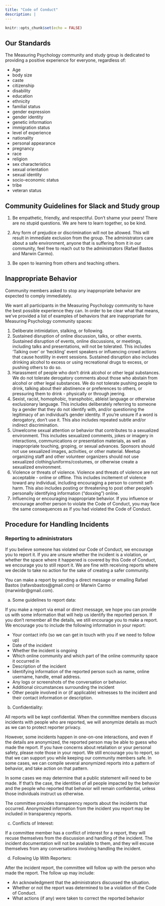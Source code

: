```yaml
---
title: "Code of Conduct"
description: |
---
```


```r
knitr::opts_chunk$set(echo = FALSE)
```

## Our Standards

The Measuring Psychology community and study group is dedicated to providing a positive experience for everyone, regardless of:

- Age
- body size
- caste
- citizenship
- disability
- education
- ethnicity
- familial status
- gender expression
- gender identity
- genetic information
- immigration status
- level of experience
- nationality
- personal appearance
- pregnancy
- race
- religion
- sex characteristics
- sexual orientation
- sexual identity
- socio-economic status
- tribe
- veteran status

## Community Guidelines for Slack and Study group

1. Be empathetic, friendly, and respectiful. Don’t shame your peers! There are no stupid questions. We are here to learn together, so be kind.

2. Any form of prejudice or discrimination will not be allowed. This will result in immediate exclusion from the group. The administrators care about a safe environment, anyone that is suffering from it in our community, feel free to reach out to the administrators (Rafael Bastos and Marwin Carmo).

3. Be open to learning from others and teaching others.

## Inappropriate Behavior

Community members asked to stop any inappropriate behavior are expected to comply immediately.

We want all participants in the Measuring Psychology community to have the best possible experience they can. In order to be clear what that means, we've provided a list of examples of behaviors that are inappropriate for Measuring Psychology community spaces:

1.	Deliberate intimidation, stalking, or following.
2.	Sustained disruption of online discussion, talks, or other events. Sustained disruption of events, online discussions, or meetings, including talks and presentations, will not be tolerated. This includes 'Talking over' or 'heckling' event speakers or influencing crowd actions that cause hostility in event sessions. Sustained disruption also includes drinking alcohol to excess or using recreational drugs to excess, or pushing others to do so.
3.	Harassment of people who don't drink alcohol or other legal substances. We do not tolerate derogatory comments about those who abstain from alcohol or other legal substances. We do not tolerate pushing people to drink, talking about their abstinence or preferences to others, or pressuring them to drink - physically or through jeering.
4.	Sexist, racist, homophobic, transphobic, ableist language or otherwise exclusionary language. This includes deliberately referring to someone by a gender that they do not identify with, and/or questioning the legitimacy of an individual's gender identity. If you're unsure if a word is derogatory, don't use it. This also includes repeated subtle and/or indirect discrimination.
5.	Unwelcome sexual attention or behavior that contributes to a sexualized environment. This includes sexualized comments, jokes or imagery in interactions, communications or presentation materials, as well as inappropriate touching, groping, or sexual advances. Sponsors should not use sexualized images, activities, or other material. Meetup organizing staff and other volunteer organizers should not use sexualized clothing/uniforms/costumes, or otherwise create a sexualized environment.
6.	Violence or threats of violence. Violence and threats of violence are not acceptable - online or offline. This includes incitement of violence toward any individual, including encouraging a person to commit self-harm. This also includes posting or threatening to post other people's personally identifying information ("doxxing") online.
7.	Influencing or encouraging inappropriate behavior. If you influence or encourage another person to violate the Code of Conduct, you may face the same consequences as if you had violated the Code of Conduct.

## Procedure for Handling Incidents

### Reporting to administrators

If you believe someone has violated our Code of Conduct, we encourage you to report it. If you are unsure whether the incident is a violation, or whether the space where it happened is covered by this Code of Conduct, we encourage you to still report it. We are fine with receiving reports where we decide to take no action for the sake of creating a safer community.

You can make a report by sending a direct message or emailing Rafael Bastos (rafavsbastos@gmail.com) or Marwin Carmo (marwinbr@gmail.com).

a. Some guidelines to report data:

If you make a report via email or direct message, we hope you can provide us with some information that will help us identify the reported person. If you don’t remember all the details, we still encourage you to make a report. We encourage you to include the following information in your report:

- Your contact info (so we can get in touch with you if we need to follow up)
- Date of the incident
- Whether the incident is ongoing
- Which online community and which part of the online community space it occurred in
- Description of the incident
- Identifying information of the reported person such as name, online username, handle, email address.
- Any logs or screenshots of the conversation or behavior.
- Additional circumstances surrounding the incident
- Other people involved in or (if applicable) witnesses to the incident and their contact information or description.

b. Confidentiality:

All reports will be kept confidential. When the committee members discuss incidents with people who are reported, we will anonymize details as much as we can to protect reporter privacy.

However, some incidents happen in one-on-one interactions, and even if the details are anonymized, the reported person may be able to guess who made the report. If you have concerns about retaliation or your personal safety, please note those in your report. We still encourage you to report, so that we can support you while keeping our community members safe. In some cases, we can compile several anonymized reports into a pattern of behavior, and take action on that pattern.

In some cases we may determine that a public statement will need to be made. If that's the case, the identities of all people impacted by the behavior and the people who reported that behavior will remain confidential, unless those individuals instruct us otherwise.

The committee provides transparency reports about the incidents that occurred. Anonymized information from the incident you report may be included in transparency reports.

c. Conflicts of Interest:

If a committee member has a conflict of interest for a report, they will recuse themselves from the discussion and handling of the incident. The incident documentation will not be available to them, and they will excuse themselves from any conversations involving handling the incident.

d. Following Up With Reporters:

After the incident report, the committee will follow up with the person who made the report. The follow up may include:

- An acknowledgment that the administrators discussed the situation.
- Whether or not the report was determined to be a violation of the Code of Conduct.
- What actions (if any) were taken to correct the reported behavior 
